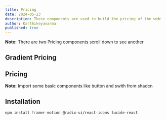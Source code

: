 ```yaml
---
title: Pricing
date: 2024-05-23
description: These components are used to build the pricing of the website.
author: Karthikeyavarma
published: true
---
```


<Callout>

**Note:** There are two Pricing components scroll down to see another

</Callout>

## Gradient Pricing

<ComponentPreview name="gradientpricingdemo" />

## Pricing

<Callout>

**Note:** Import some basic components like button and swith from shadcn

</Callout>

<ComponentPreview name="pricingdemo" />

## Installation

```bash
npm install framer-motion @radix-ui/react-icons lucide-react
```
